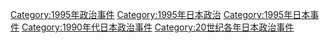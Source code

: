 [[Category:1995年政治事件|Category:1995年政治事件]]
[[Category:1995年日本政治|Category:1995年日本政治]]
[[Category:1995年日本事件|Category:1995年日本事件]]
[[Category:1990年代日本政治事件|Category:1990年代日本政治事件]]
[[Category:20世纪各年日本政治事件|Category:20世纪各年日本政治事件]]
